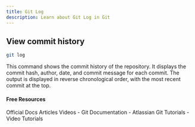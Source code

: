 ```yaml
---
title: Git Log
description: Learn about Git Log in Git
---
```

## View commit history
```sh
git log
```
This command shows the commit history of the repository. It displays the commit hash, author, date, and commit message for each commit. The output is displayed in reverse chronological order, with the most recent commit at the top.

#### Free Resources

<Tabs defaultValue="official">
<TabsList>
<TabsTrigger value="official">Official Docs</TabsTrigger>
<TabsTrigger value="article">Articles</TabsTrigger>
<TabsTrigger value="video">Videos</TabsTrigger>
</TabsList>

<TabsContent value="official">
<Note type="note" title="official">
- <Link href="https://git-scm.com/docs">Git Documentation</Link>
</Note>
</TabsContent>
<TabsContent value="article">
<Note type="note" title="article">
- <Link href="https://www.atlassian.com/git/tutorials">Atlassian Git Tutorials</Link>
</Note>
</TabsContent>
<TabsContent value="video">
<Note type="note" title="video">
- <Link href="https://www.youtube.com/results?search_query=git+git-log+tutorial">Video Tutorials</Link>
</Note>
</TabsContent>
</Tabs>

